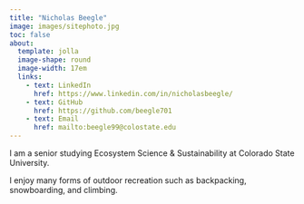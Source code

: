 ```yaml
---
title: "Nicholas Beegle"
image: images/sitephoto.jpg
toc: false
about: 
  template: jolla
  image-shape: round
  image-width: 17em
  links: 
    - text: LinkedIn
      href: https://www.linkedin.com/in/nicholasbeegle/
    - text: GitHub
      href: https://github.com/beegle701
    - text: Email
      href: mailto:beegle99@colostate.edu
---
```


I am a senior studying Ecosystem Science & Sustainability at Colorado State University.

I enjoy many forms of outdoor recreation such as backpacking, snowboarding, and climbing.

